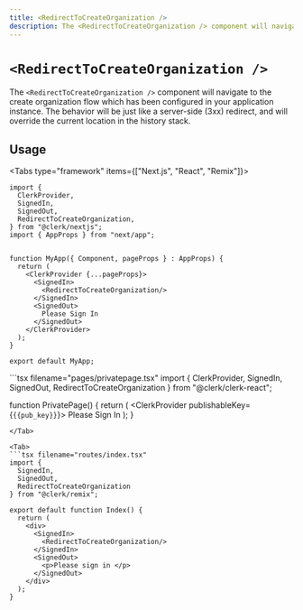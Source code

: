 ```yaml
---
title: <RedirectToCreateOrganization />
description: The <RedirectToCreateOrganization /> component will navigate to the user profile URL which has been configured in your application instance. The behavior will be just like a server-side (3xx) redirect, and will override the current location in the history stack.
---
```


# `<RedirectToCreateOrganization />`

The `<RedirectToCreateOrganization />` component will navigate to the create organization flow which has been configured in your application instance. The behavior will be just like a server-side (3xx) redirect, and will override the current location in the history stack.

## Usage

<InjectKeys>

<Tabs type="framework" items={["Next.js", "React", "Remix"]}>
  <Tab>
  ```tsx filename="pages/_app.tsx"
  import {
    ClerkProvider,
    SignedIn,
    SignedOut,
    RedirectToCreateOrganization,
  } from "@clerk/nextjs";
  import { AppProps } from "next/app";


  function MyApp({ Component, pageProps } : AppProps) {
    return (
      <ClerkProvider {...pageProps}>
        <SignedIn>
          <RedirectToCreateOrganization/>
        </SignedIn>
        <SignedOut>
          Please Sign In
        </SignedOut>
      </ClerkProvider>
    );
  }

  export default MyApp;
  ```
  </Tab>

  <Tab>
  ```tsx filename="pages/privatepage.tsx"
  import {
    ClerkProvider,
    SignedIn,
    SignedOut,
    RedirectToCreateOrganization
  } from "@clerk/clerk-react";

  function PrivatePage() {
    return (
      <ClerkProvider publishableKey={`{{pub_key}}`}>
        <SignedIn>
          <RedirectToCreateOrganization/>
        </SignedIn>
        <SignedOut>
          Please Sign In
        </SignedOut>
      </div>
    );
  }
  ```
  </Tab>

  <Tab>
  ```tsx filename="routes/index.tsx"
  import {
    SignedIn,
    SignedOut,
    RedirectToCreateOrganization
  } from "@clerk/remix";

  export default function Index() {
    return (
      <div>
        <SignedIn>
          <RedirectToCreateOrganization/>
        </SignedIn>
        <SignedOut>
          <p>Please sign in </p>
        </SignedOut>
      </div>
    );
  }
  ```
  </Tab>
</Tabs>

</InjectKeys>